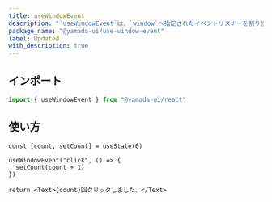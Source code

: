 ```yaml
---
title: useWindowEvent
description: "`useWindowEvent`は、`window`へ指定されたイベントリスナーを割り当てるカスタムフックです。"
package_name: "@yamada-ui/use-window-event"
label: Updated
with_description: true
---
```


## インポート

```ts
import { useWindowEvent } from "@yamada-ui/react"
```

## 使い方

```tsx functional=true
const [count, setCount] = useState(0)

useWindowEvent("click", () => {
  setCount(count + 1)
})

return <Text>{count}回クリックしました。</Text>
```
